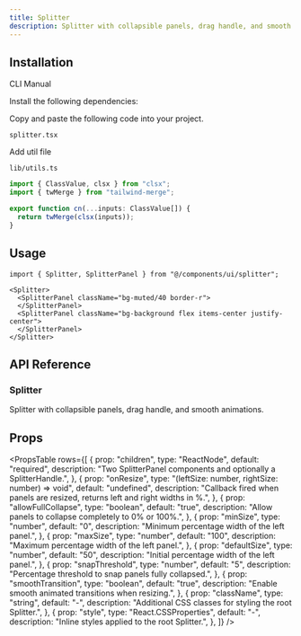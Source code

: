 ```yaml
---
title: Splitter
description: Splitter with collapsible panels, drag handle, and smooth animations.
---
```


<ComponentPreview name="splitter-demo" className="p-0" description="" />

## Installation

<Tabs defaultValue="cli" className="w-full">
  <TabsList>
    <TabsTrigger value="cli">CLI</TabsTrigger>
    <TabsTrigger value="manual">Manual</TabsTrigger>
  </TabsList>
  <TabsContent value="cli">
    <PkgOptions name="splitter" />
  </TabsContent>
  <TabsContent value="manual">
    <Steps>

 <Step>Install the following dependencies:</Step>
<DepsOptions name="framer-motion lucide-react" />   

<Step>Copy and paste the following code into your project.</Step>
<p>
  <code>splitter.tsx</code>
</p>
<ComponentSource name="splitter" />

<Step>Add util file</Step>

<p>
  <code>lib/utils.ts</code>
</p>

```jsx
import { ClassValue, clsx } from "clsx";
import { twMerge } from "tailwind-merge";

export function cn(...inputs: ClassValue[]) {
  return twMerge(clsx(inputs));
}
```

</Steps>
  </TabsContent>
</Tabs>

## Usage

```tsx
import { Splitter, SplitterPanel } from "@/components/ui/splitter";
```

```tsx
<Splitter>
  <SplitterPanel className="bg-muted/40 border-r">
  </SplitterPanel>
  <SplitterPanel className="bg-background flex items-center justify-center">
  </SplitterPanel>
</Splitter>
```

## API Reference

### Splitter

Splitter with collapsible panels, drag handle, and smooth animations.

## Props

<PropsTable 
  rows={[
    {
      prop: "children",
      type: "ReactNode",
      default: "required",
      description: "Two SplitterPanel components and optionally a SplitterHandle.",
    },
    {
      prop: "onResize",
      type: "(leftSize: number, rightSize: number) => void",
      default: "undefined",
      description: "Callback fired when panels are resized, returns left and right widths in %.",
    },
    {
      prop: "allowFullCollapse",
      type: "boolean",
      default: "true",
      description: "Allow panels to collapse completely to 0% or 100%.",
    },
    {
      prop: "minSize",
      type: "number",
      default: "0",
      description: "Minimum percentage width of the left panel.",
    },
    {
      prop: "maxSize",
      type: "number",
      default: "100",
      description: "Maximum percentage width of the left panel.",
    },
    {
      prop: "defaultSize",
      type: "number",
      default: "50",
      description: "Initial percentage width of the left panel.",
    },
    {
      prop: "snapThreshold",
      type: "number",
      default: "5",
      description: "Percentage threshold to snap panels fully collapsed.",
    },
    {
      prop: "smoothTransition",
      type: "boolean",
      default: "true",
      description: "Enable smooth animated transitions when resizing.",
    },
    {
      prop: "className",
      type: "string",
      default: "-",
      description: "Additional CSS classes for styling the root Splitter.",
    },
    {
      prop: "style",
      type: "React.CSSProperties",
      default: "-",
      description: "Inline styles applied to the root Splitter.",
    },
  ]}
/>


